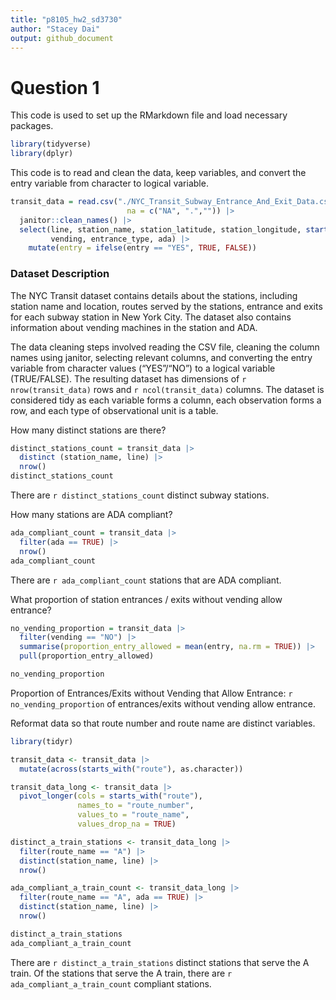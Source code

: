 ```yaml
---
title: "p8105_hw2_sd3730"
author: "Stacey Dai"
output: github_document
---
```


# Question 1

This code is used to set up the RMarkdown file and load necessary packages.
```r
library(tidyverse)
library(dplyr)
```

This code is to read and clean the data, keep variables, and convert the entry variable from character to logical variable.
```r
transit_data = read.csv("./NYC_Transit_Subway_Entrance_And_Exit_Data.csv", 
                          na = c("NA", ".","")) |>
  janitor::clean_names() |>
  select(line, station_name, station_latitude, station_longitude, starts_with("route"), entry,
         vending, entrance_type, ada) |>
    mutate(entry = ifelse(entry == "YES", TRUE, FALSE)) 
```

### Dataset Description

The NYC Transit dataset contains details about the stations, including station name and location, routes served by the stations, entrance and exits for each subway station in New York City. The dataset also contains information about vending machines in the station and ADA. 

The data cleaning steps involved reading the CSV file, cleaning the column names using janitor, selecting relevant columns, and converting the entry variable from character values ("YES"/"NO") to a logical variable (TRUE/FALSE). The resulting dataset has dimensions of `r nrow(transit_data)` rows and `r ncol(transit_data)` columns. The dataset is considered tidy as each variable forms a column, each observation forms a row, and each type of observational unit is a table.

How many distinct stations are there?
```r
distinct_stations_count = transit_data |>
  distinct (station_name, line) |>
  nrow()
distinct_stations_count
```
There are `r distinct_stations_count` distinct subway stations.

How many stations are ADA compliant? 
```r
ada_compliant_count = transit_data |>
  filter(ada == TRUE) |>
  nrow()
ada_compliant_count
```
There are `r ada_compliant_count` stations that are ADA compliant.

What proportion of station entrances / exits without vending allow entrance?
```r
no_vending_proportion = transit_data |>
  filter(vending == "NO") |>
  summarise(proportion_entry_allowed = mean(entry, na.rm = TRUE)) |>
  pull(proportion_entry_allowed)

no_vending_proportion
```
Proportion of Entrances/Exits without Vending that Allow Entrance: `r no_vending_proportion` of entrances/exits without vending allow entrance.

Reformat data so that route number and route name are distinct variables.
```r
library(tidyr)

transit_data <- transit_data |>
  mutate(across(starts_with("route"), as.character)) 

transit_data_long <- transit_data |>
  pivot_longer(cols = starts_with("route"), 
               names_to = "route_number", 
               values_to = "route_name", 
               values_drop_na = TRUE)

distinct_a_train_stations <- transit_data_long |>
  filter(route_name == "A") |>
  distinct(station_name, line) |>
  nrow()

ada_compliant_a_train_count <- transit_data_long |>
  filter(route_name == "A", ada == TRUE) |>
  distinct(station_name, line) |>
  nrow()

distinct_a_train_stations
ada_compliant_a_train_count
```
There are `r distinct_a_train_stations` distinct stations that serve the A train. 
Of the stations that serve the A train, there are `r ada_compliant_a_train_count` compliant stations.
